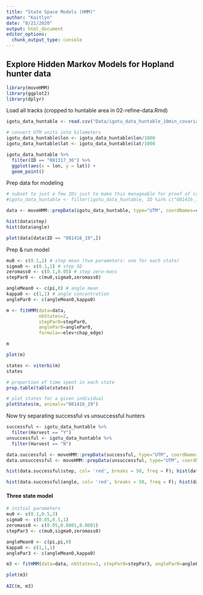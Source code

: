 ```yaml
---
title: "State Space Models (HMM)"
author: "Kaitlyn"
date: "8/21/2020"
output: html_document
editor_options: 
  chunk_output_type: console
---
```


## Explore Hidden Markov Models for Hopland hunter data

```r
library(moveHMM)
library(ggplot2)
library(dplyr)
```


Load all tracks (cropped to huntable area in 02-refine-data.Rmd)
```r
igotu_data_huntable <- read.csv("Data/igotu_data_huntable_10min_covariates.csv")

# convert UTM units into kilometers
igotu_data_huntable$lon <- igotu_data_huntable$lon/1000
igotu_data_huntable$lat <- igotu_data_huntable$lat/1000

igotu_data_huntable %>% 
  filter(ID == "081317_36") %>% 
  ggplot(aes(x = lon, y = lat)) +
  geom_point() 
```

Prep data for modeling

```r
# subset to just a few IDs just to make this manageable for proof of concept
#igotu_data_huntable <- filter(igotu_data_huntable, ID %in% c("081416_19", "080815_01", "081317_36", "081316_17"))

data <- moveHMM::prepData(igotu_data_huntable, type="UTM", coordNames=c("lon","lat"))

hist(data$step)
hist(data$angle)

plot(data[data$ID == "081416_19",])
```

Prep & run model
```r
mu0 <- c(0.1,1) # step mean (two parameters: one for each state)
sigma0 <- c(0.1,1) # step SD
zeromass0 <- c(0.1,0.05) # step zero-mass
stepPar0 <- c(mu0,sigma0,zeromass0)

angleMean0 <- c(pi,0) # angle mean
kappa0 <- c(1,1) # angle concentration
anglePar0 <- c(angleMean0,kappa0)

m <- fitHMM(data=data, 
            nbStates=2, 
            stepPar0=stepPar0, 
            anglePar0=anglePar0,
            formula=~elev+chap_edge)

m

plot(m)

states <- viterbi(m)
states

# proportion of time spent in each state
prop.table(table(states)) 

# plot states for a given individual
plotStates(m, animals="081416_19")
```

Now try separating successful vs unsuccessful hunters
```r
successful <- igotu_data_huntable %>% 
  filter(Harvest == "Y")
unsuccessful <- igotu_data_huntable %>% 
  filter(Harvest == "N")

data.successful <- moveHMM::prepData(successful, type="UTM", coordNames=c("lon","lat"))
data.unsuccessful <- moveHMM::prepData(unsuccessful, type="UTM", coordNames=c("lon","lat"))

hist(data.successful$step, col= 'red', breaks = 50, freq = F); hist(data.unsuccessful$step, col = 'blue', add=T, breaks = 50, freq = F)

hist(data.successful$angle, col= 'red', breaks = 50, freq = F); hist(data.unsuccessful$angle, col = 'blue', add=T, breaks = 50, freq = F)
```



#### Three state model
```r
# initial parameters
mu0 <- c(0.1,0.5,3)
sigma0 <- c(0.05,0.5,1)
zeromass0 <- c(0.05,0.0001,0.0001)
stepPar3 <- c(mu0,sigma0,zeromass0)

angleMean0 <- c(pi,pi,0)
kappa0 <- c(1,1,1)
anglePar3 <- c(angleMean0,kappa0)

m3 <- fitHMM(data=data, nbStates=3, stepPar0=stepPar3, anglePar0=anglePar3)

plot(m3)
  
AIC(m, m3)
```

